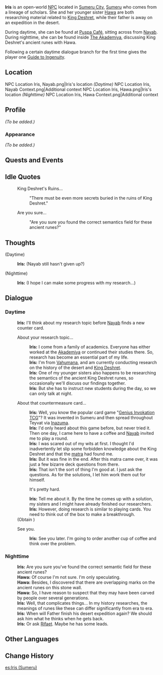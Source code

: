{{About|the NPC found at Sumeru City|the NPC found at Dragonspine Adventurer Camp|Iris (Dragonspine Adventurer Camp)}}
{{Character Infobox
|name             = Iris
|type             = Open-World NPC
|image            = NPC Iris (Sumeru City).png
|region           = Sumeru
|location         = Sumeru
|affiliation      = Vahumana
|title            = Researcher
|ancestry         = <!-- Clan/family -->
|father           = 
|mother           = 
|spouse           = 
|sibling          = Hawa
|siblingNote      = younger sister
|child            = 
|relative         = 
|voiceEN          = 
|voiceCN          = 
|voiceJP          = 
|dialoguereward   = {{Card|Guide to Ingenuity|1|quality=3}}
}}
'''Iris''' is an open-world [[NPC]] located in [[Sumeru City]], [[Sumeru]] who comes from a lineage of scholars. She and her younger sister [[Hawa]] are both researching material related to [[King Deshret]], while their father is away on an expedition in the desert.

During daytime, she can be found at [[Puspa Café]], sitting across from [[Nayab]]. During nighttime, she can be found inside [[The Akademiya]], discussing King Deshret's ancient runes with Hawa.

Following a certain daytime dialogue branch for the first time gives the player one [[Guide to Ingenuity]].

==Location==
<gallery>
NPC Location Iris, Nayab.png|Iris's location ''(Daytime)''
NPC Location Iris, Nayab Context.png|Additional context
NPC Location Iris, Hawa.png|Iris's location ''(Nighttime)''
NPC Location Iris, Hawa Context.png|Additional context
</gallery>

==Profile==
''(To be added.)''

===Appearance===
''(To be added.)''

==Quests and Events==
{{Quests and Events}}

==Idle Quotes==
{{Dialogue Start}}
: {{DIcon|Idle}} King Deshret's Ruins...
:: {{A|VO Iris (Sumeru) 01.ogg}} "There must be even more secrets buried in the ruins of King Deshret."
: {{DIcon|Idle}} Are you sure...
:: {{A|VO Iris (Sumeru) 02.ogg}} "Are you sure you found the correct semantics field for these ancient runes?"
{{Dialogue End}}

==Thoughts==
{{All Schemes to Know Explanation|name=Iris (Sumeru City)}}
{{Dialogue Start}}
;(Daytime)
:{{A|VO Iris (Sumeru) All Schemes to Know 01.ogg}} '''Iris:''' (Nayab still hasn't given up?)

;(Nighttime)
:{{A|VO Iris (Sumeru) All Schemes to Know 02.ogg}} '''Iris:''' (I hope I can make some progress with my research...)
{{Dialogue End}}

==Dialogue==
===Daytime===
{{Dialogue Start}}
:'''Iris:''' I'll think about my research topic before [[Nayab]] finds a new counter card.
:{{DIcon}} About your research topic...
::'''Iris:''' I come from a family of academics. Everyone has either worked at the [[Sumeru Akademiya|Akademiya]] or continued their studies there. So, research has become an essential part of my life.
::'''Iris:''' I'm from [[Vahumana]], and am currently conducting research on the history of the desert and [[King Deshret]].
::'''Iris:''' One of my younger sisters also happens to be researching the semantics of the ancient King Deshret runes, so occasionally we'll discuss our findings together.
::'''Iris:''' But she has to instruct new students during the day, so we can only talk at night.
:{{DIcon}} About that countermeasure card...
::'''Iris:''' Well, you know the popular card game "[[Genius Invokation TCG]]"? It was invented in Sumeru and then spread throughout Teyvat via [[Inazuma]].
::'''Iris:''' I'd only heard about this game before, but never tried it. Then one day, I came here to have a coffee and [[Nayab]] invited me to play a round.
::'''Iris:''' I was scared out of my wits at first. I thought I'd inadvertently let slip some forbidden knowledge about the King Deshret and that the [[matra]] had found me.
::'''Iris:''' But it was fine in the end. After this matra came over, it was just a few bizarre deck questions from there.
::'''Iris:''' That isn't the sort of thing I'm good at. I just ask the questions. As for the solutions, I let him work them out for himself.
::{{DIcon|Reward}} It's pretty hard.
::'''Iris:''' Tell me about it. By the time he comes up with a solution, my sisters and I might have already finished our researchers.
::'''Iris:''' However, doing research is similar to playing cards. You need to think out of the box to make a breakthrough.
:;(Obtain {{Item|Guide to Ingenuity}})
:{{DIcon}} See you.
::'''Iris:''' See you later. I'm going to order another cup of coffee and think over the problem.
{{Dialogue End}}

===Nighttime===
{{Dialogue Start}}
:'''Iris:''' Are you sure you've found the correct semantic field for these ancient runes?
:'''Hawa:''' Of course I'm not sure. I'm only speculating.
:'''Hawa:''' Besides, I discovered that there are overlapping marks on the ancient runes on this stone wall.
:'''Hawa:''' So, I have reason to suspect that they may have been carved by people over several generations.
:'''Iris:''' Well, that complicates things... In my history researches, the meanings of runes like these can differ significantly from era to era.
:'''Iris:''' When will Father finish his desert expedition again? We should ask him what he thinks when he gets back.
:'''Iris:''' Or ask [[Rifaet]]. Maybe he has some leads.
{{Dialogue End}}
<!--
==Event Dialogue==
===Event Name===
{{Dialogue Start}}
:'''{{subst:PAGENAME}}:'''
{{Dialogue End}}

==Trivia==
*
-->
==Other Languages==
{{Other Languages
|default_hidden = 1
|en      = Iris
|zhs     = 伊丽丝
|zhs_rm  = Yīlìsī
|zht     = 伊麗絲
|zht_rm  = Yīlìsī
|ja      = イリス
|ja_rm   = Irisu
|ko      = 이리스
|es      = Iris
|fr      = Iris
|ru      = Ирис
|th      = Iris
|vi      = Iris
|de      = Iris
|id      = Iris
|pt      = Iris
|tr      = Iris
|it      = Iris
}}

==Change History==
{{Change History|3.0}}

[[es:Iris (Sumeru)]]
